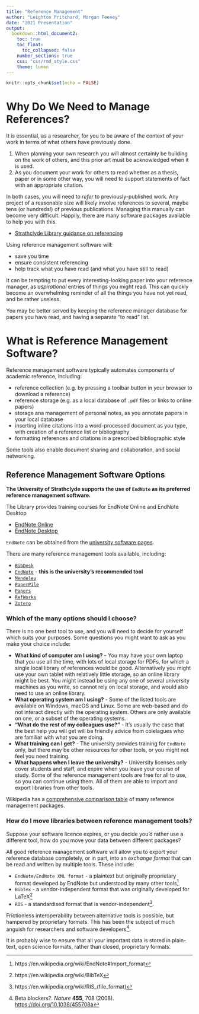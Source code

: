 ```yaml
---
title: "Reference Management"
author: "Leighton Pritchard, Morgan Feeney"
date: "2021 Presentation"
output: 
  bookdown::html_document2:
    toc: true
    toc_float:
      toc_collapsed: false
    number_sections: true
    css: "css/rmd_style.css"
    theme: lumen    
---
```


```r
knitr::opts_chunk$set(echo = FALSE)
```

# Why Do We Need to Manage References?

It is essential, as a researcher, for you to be aware of the context of your work in terms of what others have previously done. 

1. When planning your own research you will almost certainly be building on the work of others, and this prior art must be acknowledged when it is used. 
2. As you document your work for others to read whether as a thesis, paper or in some other way, you will need to support statements of fact with an appropriate citation.

In both cases, you will need to *refer* to previously-published work. Any project of a reasonable size will likely involve references to several, maybe tens (or hundreds!) of previous publications. Managing this manually can become very difficult. Happily, there are many software packages available to help you with this.

- [Strathclyde Library guidance on referencing](https://guides.lib.strath.ac.uk/referencing_guide/home)

Using reference management software will:

- save you time
- ensure consistent referencing
- help track what you have read (and what you have still to read)

<div id="warning">
It can be tempting to put every interesting-looking paper into your reference manager, as *aspirational* entries of things you might read. This can quickly become an overwhelming reminder of all the things you have not yet read, and be rather useless.

You may be better served by keeping the reference manager database for papers you have read, and having a separate "to read" list.
</div>

# What is Reference Management Software?

Reference management software typically automates components of academic reference, including:

- reference collection (e.g. by pressing a toolbar button in your browser to download a reference)
- reference storage (e.g. as a local database of `.pdf` files or links to online papers)
- storage ana management of personal notes, as you annotate papers in your local database
- inserting inline citations into a word-processed document as you type, with creation of a reference list or bibliography
- formatting references and citations in a prescribed bibliographic style

Some tools also enable document sharing and collaboration, and social networking.

## Reference Management Software Options

<div id="note">
**The University of Strathclyde supports the use of `EndNote` as its preferred reference management software.**

The Library provides training courses for EndNote Online and EndNote Desktop

- [EndNote Online](https://bookings.strath.ac.uk/Home/Course/297)
- [EndNote Desktop](https://bookings.strath.ac.uk/Home/Course/295)

`EndNote` can be obtained from the [university software pages](https://www.strath.ac.uk/professionalservices/is/software/).
</div>

There are many reference management tools available, including:

- [`BibDesk`](https://bibdesk.sourceforge.io/)
- [`EndNote`](https://endnote.com/) - **this is the university's recommended tool**
- [`Mendeley`](https://www.mendeley.com/?interaction_required=true)
- [`PaperPile`](https://paperpile.com/)
- [`Papers`](https://www.papersapp.com/)
- [`RefWorks`](https://refworks.proquest.com/researcher/)
- [`Zotero`](https://www.zotero.org/)

### Which of the many options should I choose?

There is no one best tool to use, and you will need to decide for yourself which suits your purposes. Some questions you might want to ask as you make your choice include:

- **What kind of computer am I using?** - You may have your own laptop that you use all the time, with lots of local storage for PDFs, for which a single local library of references would be good. Alternatively you might use your own tablet with relatively little storage, so an online library might be best. You might instead be using any one of several university machines as you write, so cannot rely on local storage, and would also need to use an online library.
- **What operating system am I using?** - Some of the listed tools are available on Windows, macOS and Linux. Some are web-based and do not interact directly with the operating system. Others are only available on one, or a subset of the operating systems.
- **"What do the rest of my colleagues use?"** - It's usually the case that the best help you will get will be friendly advice from colelagues who are familiar with what you are doing.
- **What training can I get?** - The university provides training for `EndNote` only, but there may be other resources for other tools, or you might not feel you need training.
- **What happens when I leave the university?** - University licenses only cover students and staff, and expire when you leave your course of study. Some of the reference management tools are free for all to use, so you can continue using them. All of them are able to import and export libraries from other tools.

Wikipedia has a [comprehensive comparison table](https://en.wikipedia.org/wiki/Comparison_of_reference_management_software) of many reference management packages.

### How do I move libraries between reference management tools?

Suppose your software licence expires, or you decide you'd rather use a different tool, how do you move your data between different packages?

All good reference management software will allow you to export your reference database completely, or in part, into an *exchange format* that can be read and written by multiple tools. These include:

- `EndNote/EndNote XML format` - a plaintext but originally proprietary format developed by EndNote but understood by many other tools^[https://en.wikipedia.org/wiki/EndNote#Import_format]
- `BibTex` - a vendor-independent format that was originally developed for LaTeX^[https://en.wikipedia.org/wiki/BibTeX]
- `RIS` - a standardised format that is vendor-independent^[https://en.wikipedia.org/wiki/RIS_(file_format)].

<div id="warning">
Frictionless interoperability between alternative tools is possible, but hampered by proprietary formats. This has been the subject of much anguish for researchers and software developers^[Beta blockers?. *Nature* **455**, 708 (2008). [https://doi.org/10.1038/455708a](https://www.nature.com/articles/455708a)].

It is probably wise to ensure that all your important data is stored in plain-text, open science formats, rather than closed, proprietary formats.
</div>